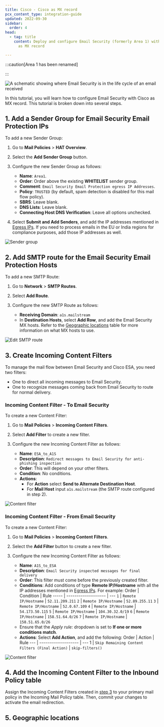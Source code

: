```yaml
---
title: Cisco - Cisco as MX record
pcx_content_type: integration-guide
updated: 2022-09-30
sidebar:
  order: 4
head:
  - tag: title
    content: Deploy and configure Email Security (formerly Area 1) with with Cisco
      as MX record

---
```



:::caution[Area 1 has been renamed]


<Render file="rename-area1-to-ces" />


:::

![A schematic showing where Email Security is in the life cycle of an email received](~/assets/images/email-security/deployment/inline-setup/cisco-cisco-mx/cisco-mx.png)

In this tutorial, you will learn how to configure Email Security with Cisco as MX record. This tutorial is broken down into several steps.

## 1. Add a Sender Group for Email Security Email Protection IPs

To add a new Sender Group:

1. Go to **Mail Policies** > **HAT Overview**.

2. Select the **Add Sender Group** button.

3. Configure the new Sender Group as follows:
   * **Name**: `Area1`.
   * **Order**: Order above the existing **WHITELIST** sender group.
   * **Comment**: `Email Security Email Protection egress IP Addresses`.
   * **Policy**: `TRUSTED` (by default, spam detection is disabled for this mail flow policy).
   * **SBRS**: Leave blank.
   * **DNS Lists**: Leave blank.
   * **Connecting Host DNS Verification**: Leave all options unchecked.

4. Select **Submit and Add Senders**, and add the IP addresses mentioned in [Egress IPs](/email-security/deployment/inline/reference/egress-ips/). If you need to process emails in the EU or India regions for compliance purposes, add those IP addresses as well.

![Sender group](~/assets/images/email-security/deployment/inline-setup/cisco-cisco-mx/step1.png)

## 2. Add <GlossaryTooltip term="SMTP">SMTP</GlossaryTooltip> route for the Email Security Email Protection Hosts

To add a new SMTP Route:

1. Go to **Network** > **SMTP Routes**.

2. Select **Add Route**.

3. Configure the new SMTP Route as follows:
   * **Receiving Domain**: `a1s.mailstream`
   * In **Destination Hosts**, select **Add Row**, and add the Email Security MX hosts. Refer to the [Geographic locations](#5-geographic-locations) table for more information on what MX hosts to use.

![Edit SMTP route](~/assets/images/email-security/deployment/inline-setup/cisco-cisco-mx/step2.png)

## 3. Create Incoming Content Filters

To manage the mail flow between Email Security and Cisco ESA, you need two filters:

* One to direct all incoming messages to Email Security.
* One to recognize messages coming back from Email Security to route for normal delivery.

### Incoming Content Filter - To Email Security

To create a new Content Filter:

1. Go to **Mail Policies** > **Incoming Content Filters**.

2. Select **Add Filter** to create a new filter.

3. Configure the new Incoming Content Filter as follows:
   * **Name**: `ESA_to_A1S`
   * **Description**: `Redirect messages to Email Security for anti-phishing inspection`
   * **Order**: This will depend on your other filters.
   * **Condition**: No conditions.
   * **Actions**:
     * For **Action** select **Send to Alternate Destination Host**.
     * For **Mail Host** input `a1s.mailstream` (the SMTP route configured in step 2).

![Content filter](~/assets/images/email-security/deployment/inline-setup/cisco-cisco-mx/step3-to-area1.png)

### Incoming Content Filter - From Email Security

To create a new Content Filter:

1. Go to **Mail Policies** > **Incoming Content Filters**.

2. Select the **Add Filter** button to create a new filter.

3. Configure the new Incoming Content Filter as follows:
   * **Name**: `A1S_to_ESA`
   * **Description**: `Email Security inspected messages for final delivery`
   * **Order**: This filter must come before the previously created filter.
   * **Conditions**: Add conditions of type **Remote IP/Hostname** with all the IP addresses mentioned in [Egress IPs](/email-security/deployment/inline/reference/egress-ips/). For example:
     Order | Condition            | Rule
     \----- | -------------------- | ---
     `1`   | `Remote IP/Hostname` | `52.11.209.211`
     `2`   | `Remote IP/Hostname` | `52.89.255.11`
     `3`   | `Remote IP/Hostname` | `52.0.67.109`
     `4`   | `Remote IP/Hostname` | `54.173.50.115`
     `5`   | `Remote IP/Hostname` | `104.30.32.0/19`
     `6`   | `Remote IP/Hostname` | `158.51.64.0/26`
     `7`   | `Remote IP/Hostname` | `158.51.65.0/26`
   * Ensure that the *Apply rule:* dropdown is set to **If one or more conditions match**.
   * **Actions**: Select **Add Action**, and add the following:
     Order | Action          | Rule
     \--- | -------------------- | ---
     1   | `Skip Remaining Content Filters (Final Action)` | `skip-filters()`

![Content filter](~/assets/images/email-security/deployment/inline-setup/cisco-cisco-mx/step3-from-area1.png)

## 4. Add the Incoming Content Filter to the Inbound Policy table

Assign the Incoming Content Filters created in [step 3](#3-create-incoming-content-filters) to your primary mail policy in the Incoming Mail Policy table. Then, commit your changes to activate the email redirection.

## 5. Geographic locations

<Render file="deployment/mx-geographic-locations" />
